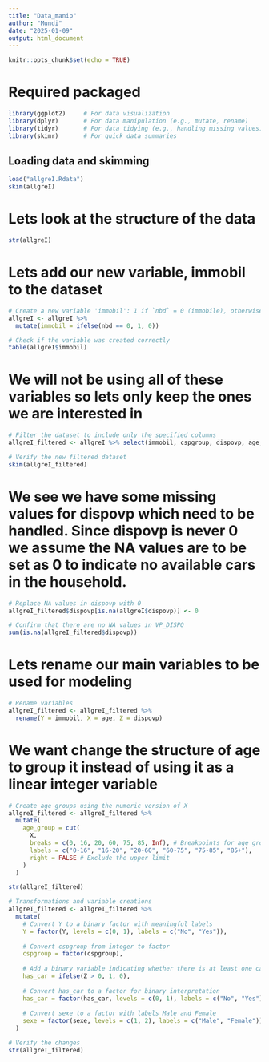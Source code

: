 ---
title: "Data_manip"
author: "Mundi"
date: "2025-01-09"
output: html_document
---

```{r setup, include=FALSE}
knitr::opts_chunk$set(echo = TRUE)
```

# Required packaged
```{r}
library(ggplot2)     # For data visualization
library(dplyr)       # For data manipulation (e.g., mutate, rename)
library(tidyr)       # For data tidying (e.g., handling missing values)
library(skimr)       # For quick data summaries
```

## Loading data and skimming

```{r}
load("allgreI.Rdata")
skim(allgreI)
```

# Lets look at the structure of the data
```{r}
str(allgreI)
```
# Lets add our new variable, immobil to the dataset
```{r}
# Create a new variable 'immobil': 1 if `nbd` = 0 (immobile), otherwise 0
allgreI <- allgreI %>%
  mutate(immobil = ifelse(nbd == 0, 1, 0))

# Check if the variable was created correctly
table(allgreI$immobil)
```

# We will not be using all of these variables so lets only keep the ones we are interested in

```{r}
# Filter the dataset to include only the specified columns
allgreI_filtered <- allgreI %>% select(immobil, cspgroup, dispovp, age, sexe)

# Verify the new filtered dataset
skim(allgreI_filtered)
```

# We see we have some missing values for dispovp which need to be handled. Since dispovp is never 0 we assume the NA values are to be set as 0 to indicate no available cars in the household.

```{r}
# Replace NA values in dispovp with 0
allgreI_filtered$dispovp[is.na(allgreI$dispovp)] <- 0

# Confirm that there are no NA values in VP_DISPO
sum(is.na(allgreI_filtered$dispovp))
```
# Lets rename our main variables to be used for modeling

```{r}
# Rename variables
allgreI_filtered <- allgreI_filtered %>%
  rename(Y = immobil, X = age, Z = dispovp)
```

# We want change the structure of age to group it instead of using it as a linear integer variable
```{r}
# Create age groups using the numeric version of X
allgreI_filtered <- allgreI_filtered %>%
  mutate(
    age_group = cut(
      X, 
      breaks = c(0, 16, 20, 60, 75, 85, Inf), # Breakpoints for age groups
      labels = c("0-16", "16-20", "20-60", "60-75", "75-85", "85+"),
      right = FALSE # Exclude the upper limit
    )
  )
```

```{r}
str(allgreI_filtered)
```
```{r}
# Transformations and variable creations
allgreI_filtered <- allgreI_filtered %>%
  mutate(
    # Convert Y to a binary factor with meaningful labels
    Y = factor(Y, levels = c(0, 1), labels = c("No", "Yes")),
    
    # Convert cspgroup from integer to factor
    cspgroup = factor(cspgroup),
    
    # Add a binary variable indicating whether there is at least one car
    has_car = ifelse(Z > 0, 1, 0),
    
    # Convert has_car to a factor for binary interpretation
    has_car = factor(has_car, levels = c(0, 1), labels = c("No", "Yes")),
    
    # Convert sexe to a factor with labels Male and Female
    sexe = factor(sexe, levels = c(1, 2), labels = c("Male", "Female"))
  )

# Verify the changes
str(allgreI_filtered)
```

